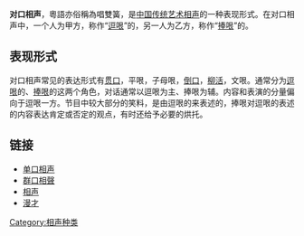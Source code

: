 {{Unreferenced|time=2022-01-05T03:22:28+00:00}}
'''对口相声'''，粵語亦俗稱為唱雙簧，是[[中华文化#音樂及表演藝術|中国传统艺术]][[相声|相声]]的一种表现形式。在对口相声中，一个人为甲方，称作“[[逗哏|逗哏]]”的，另一人为乙方，称作“[[捧哏|捧哏]]”的。

== 表现形式 ==
对口相声常见的表达形式有[[贯口|贯口]]，平哏，子母哏，[[倒口|倒口]]，[[柳活|柳活]]，文哏。通常分为[[逗哏|逗哏]]的、[[捧哏|捧哏]]的这两个角色，对话通常以逗哏为主、捧哏为辅。内容和表演的分量偏向于逗哏一方。节目中较大部分的笑料，是由逗哏的来表述的，捧哏对逗哏的表述的内容表达肯定或否定的观点，有时还给予必要的烘托。

== 链接 ==
*[[单口相声|单口相声]]
*[[群口相聲|群口相聲]]
*[[相声|相声]]
*[[漫才|漫才]]

{{曲藝小作品}}

[[Category:相声种类|Category:相声种类]]